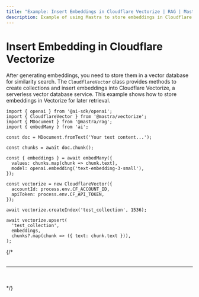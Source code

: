 ```yaml
---
title: "Example: Insert Embeddings in Cloudflare Vectorize | RAG | Mastra Docs"
description: Example of using Mastra to store embeddings in Cloudflare Vectorize for similarity search.
---
```



# Insert Embedding in Cloudflare Vectorize

After generating embeddings, you need to store them in a vector database for similarity search. The `CloudflareVector` class provides methods to create collections and insert embeddings into Cloudflare Vectorize, a serverless vector database service. This example shows how to store embeddings in Vectorize for later retrieval.

```tsx copy
import { openai } from '@ai-sdk/openai';
import { CloudflareVector } from '@mastra/vectorize';
import { MDocument } from '@mastra/rag';
import { embedMany } from 'ai';

const doc = MDocument.fromText('Your text content...');

const chunks = await doc.chunk();

const { embeddings } = await embedMany({
  values: chunks.map(chunk => chunk.text),
  model: openai.embedding('text-embedding-3-small'),
});

const vectorize = new CloudflareVector({
  accountId: process.env.CF_ACCOUNT_ID,
  apiToken: process.env.CF_API_TOKEN,
});

await vectorize.createIndex('test_collection', 1536);

await vectorize.upsert(
  'test_collection',
  embeddings,
  chunks?.map(chunk => ({ text: chunk.text })),
);
```
{/* 
<br />
<br />
<hr className="dark:border-[#404040] border-gray-300" />
<br />
<br />
<GithubLink link={'https://github.com/mastra-ai/mastra/blob/main/examples/basics/rag/insert-embedding-in-vectorize'} /> */}
